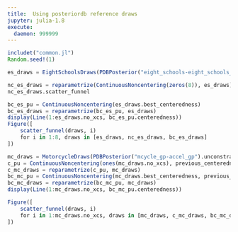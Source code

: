```yaml
---
title:  Using posteriordb reference draws
jupyter: julia-1.8
execute:
  daemon: 999999
---
```


```julia
includet("common.jl")
Random.seed!(1) 
```
```julia
es_draws = EightSchoolsDraws(PDBPosterior("eight_schools-eight_schools_centered").unconstrained_draws)

nc_es_draws = reparametrize(ContinuousNoncentering(zeros(8)), es_draws)
nc_es_draws.scatter_funnel

bc_es_pu = ContinuousNoncentering(es_draws.best_centeredness)
bc_es_draws = reparametrize(bc_es_pu, es_draws)
display(Line(1:es_draws.no_xcs, bc_es_pu.centeredness))
Figure([
    scatter_funnel(draws, i)
    for i in 1:8, draws in [es_draws, nc_es_draws, bc_es_draws]
])
```  
```julia
mc_draws = MotorcycleDraws(PDBPosterior("mcycle_gp-accel_gp").unconstrained_draws)
c_pu = ContinuousNoncentering(ones(mc_draws.no_xcs), previous_centeredness=0) 
c_mc_draws = reparametrize(c_pu, mc_draws)
bc_mc_pu = ContinuousNoncentering(mc_draws.best_centeredness, previous_centeredness=0)
bc_mc_draws = reparametrize(bc_mc_pu, mc_draws)
display(Line(1:mc_draws.no_xcs, bc_mc_pu.centeredness))

Figure([
    scatter_funnel(draws, i)
    for i in 1:mc_draws.no_xcs, draws in [mc_draws, c_mc_draws, bc_mc_draws]
])   
```   